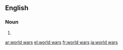 {{also|world-wars}}
==English==

===Noun===
{{head|en|noun plural form|head=[[world]] [[wars]]}}

# {{plural of|world war|lang=en}}

[[ar:world wars]]
[[el:world wars]]
[[fr:world wars]]
[[ja:world wars]]